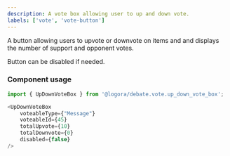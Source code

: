 ```yaml
---
description: A vote box allowing user to up and down vote.
labels: ['vote', 'vote-button']
---
```


A button allowing users to upvote or downvote on items and and displays the number of support and opponent votes.

Button can be disabled if needed.

### Component usage

```js
import { UpDownVoteBox } from '@logora/debate.vote.up_down_vote_box';
```

```js
<UpDownVoteBox
    voteableType={"Message"}
    voteableId={45}
    totalUpvote={10}
    totalDownvote={0}
    disabled={false}
/>
```